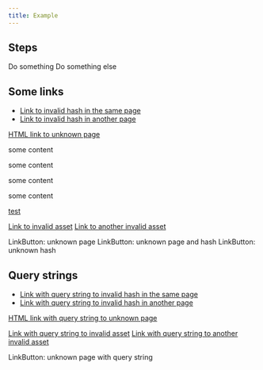 ```yaml
---
title: Example
---
```



## Steps

<CardGrid stagger>
  <Card title="Step 1">Do something</Card>
  <Card title="Step 2">Do something else</Card>
</CardGrid>

## Some links

- [Link to invalid hash in the same page](#links)
- [Link to invalid hash in another page](/unknown/#links)

<a href="/unknown">HTML link to unknown page</a>

<div id="aBlock">
some content

some content

some content

some content

  <a href="#anotherBlock">
    test
  </a>
</div>

<a href="/icon.svg">Link to invalid asset</a>
<a href="/guidelines/ui.pdf">Link to another invalid asset</a>

<CardGrid>
  <LinkCard title="LinkCard: unknown page" href="/linkcard/" />
  <LinkCard title="LinkCard: unknown page and hash" href="/linkcard/#links" />
  <LinkCard title="LinkCard: unknown hash" href="#linkcard" />
</CardGrid>

<LinkButton href="/linkbutton/">LinkButton: unknown page</LinkButton>
<LinkButton href="/linkbutton/#links">LinkButton: unknown page and hash</LinkButton>
<LinkButton href="#linkbutton">LinkButton: unknown hash</LinkButton>

## Query strings

- [Link with query string to invalid hash in the same page](?query=string#links)
- [Link with query string to invalid hash in another page](/unknown/?query=string#links)

<a href="/unknown?query=string">HTML link with query string to unknown page</a>

<a href="/icon.svg?query=string">Link with query string to invalid asset</a>
<a href="/guidelines/ui.pdf?query=string">Link with query string to another invalid asset</a>

<CardGrid>
  <LinkCard title="LinkCard: unknown page with query string" href="/linkcard/?query=string" />
</CardGrid>

<LinkButton href="/linkbutton/?query=string">LinkButton: unknown page with query string</LinkButton>
